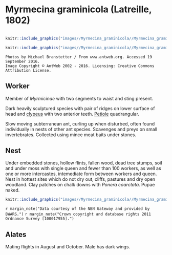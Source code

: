 # **Myrmecina graminicola** (Latreille, 1802)

```marginfigure
```

```r
knitr::include_graphics("images//Myrmecina_graminicola//Myrmecina_graminicola_head.jpg")
```

```r
knitr::include_graphics("images//Myrmecina_graminicola//Myrmecina_graminicola_side.jpg")
```
```block
Photos by Michael Branstetter / From www.antweb.org. Accessed 19 September 2016.
Image Copyright © AntWeb 2002 - 2016. Licensing: Creative Commons Attribution License.
```

## Worker
Member of *Myrmicinae* with two segments to waist and sting present.

Dark heavily sculptured species with pair of ridges on lower surface of head and [clypeus](#glossary) with two anterior teeth. [Petiole](#glossary) quadrangular.

Slow moving subterranean ant, curling up when disturbed, often found individually in nests of other ant species. Scavenges and preys on small invertebrates. Collected using mince meat baits under stones.

## Nest
Under embedded stones, hollow flints, fallen wood, dead tree stumps, soil and under moss with single queen and fewer than 100 workers, as well as one or more intercastes, intemediate form between workers and queen. Nest in hottest sites which do not dry out, cliffs, pastures and dry open woodland. Clay patches on chalk downs with *Ponera coarctata*. Pupae naked.

```r
knitr::include_graphics("images//Myrmecina_graminicola//Myrmecina_graminicola_map.png")
```
`r margin_note("Data courtesy of the NBN Gateway and provided by BWARS.")`
`r margin_note("Crown copyright and database rights 2011 Ordnance Survey [100017955].")`

## Alates
Mating flights in August and October. Male has dark wings.

\pagebreak